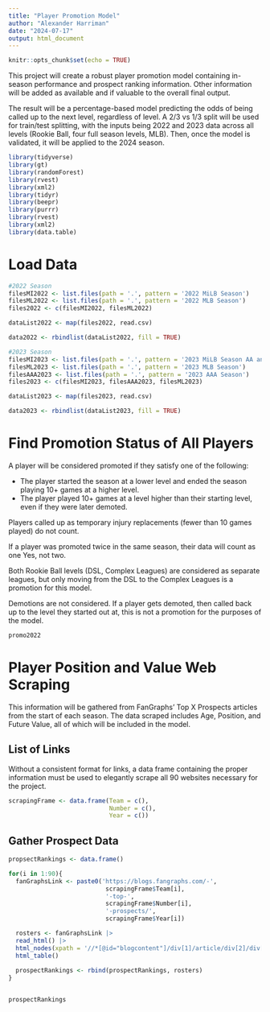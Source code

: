 ---
title: "Player Promotion Model"
author: "Alexander Harriman"
date: "2024-07-17"
output: html_document
---

```{r setup, include=FALSE}
knitr::opts_chunk$set(echo = TRUE)
```


This project will create a robust player promotion model containing in-season performance and prospect ranking information. Other information will be added as available and if valuable to the overall final output.

The result will be a percentage-based model predicting the odds of being called up to the next level, regardless of level. A 2/3 vs 1/3 split will be used for train/test splitting, with the inputs being 2022 and 2023 data across all levels (Rookie Ball, four full season levels, MLB). Then, once the model is validated, it will be applied to the 2024 season.


```{r}
library(tidyverse)
library(gt)
library(randomForest)
library(rvest)
library(xml2)
library(tidyr)
library(beepr)
library(purrr)
library(rvest)
library(xml2)
library(data.table)
```



# Load Data


```{r}
#2022 Season
filesMI2022 <- list.files(path = '.', pattern = '2022 MiLB Season')
filesML2022 <- list.files(path = '.', pattern = '2022 MLB Season')
files2022 <- c(filesMI2022, filesML2022)

dataList2022 <- map(files2022, read.csv)

data2022 <- rbindlist(dataList2022, fill = TRUE)
```



```{r}
#2023 Season
filesMI2023 <- list.files(path = '.', pattern = '2023 MiLB Season AA and Below')
filesML2023 <- list.files(path = '.', pattern = '2023 MLB Season')
filesAAA2023 <- list.files(path = '.', pattern = '2023 AAA Season')
files2023 <- c(filesMI2023, filesAAA2023, filesML2023)

dataList2023 <- map(files2023, read.csv)

data2023 <- rbindlist(dataList2023, fill = TRUE)
```



# Find Promotion Status of All Players


A player will be considered promoted if they satisfy one of the following:

* The player started the season at a lower level and ended the season playing 10+ games at a higher level.
* The player played 10+ games at a level higher than their starting level, even if they were later demoted. 


Players called up as temporary injury replacements (fewer than 10 games played) do not count.

If a player was promoted twice in the same season, their data will count as one Yes, not two. 

Both Rookie Ball levels (DSL, Complex Leagues) are considered as separate leagues, but only moving from the DSL to the Complex Leagues is a promotion for this model.

Demotions are not considered. If a player gets demoted, then called back up to the level they started out at, this is not a promotion for the purposes of the model.


```{r}
promo2022
```



# Player Position and Value Web Scraping

This information will be gathered from FanGraphs' Top X Prospects articles from the start of each season. The data scraped includes Age, Position, and Future Value, all of which will be included in the model.



## List of Links

Without a consistent format for links, a data frame containing the proper information must be used to elegantly scrape all 90 websites necessary for the project.


```{r}
scrapingFrame <- data.frame(Team = c(),
                            Number = c(),
                            Year = c())
```



## Gather Prospect Data

```{r}
propsectRankings <- data.frame()

for(i in 1:90){
  fanGraphsLink <- paste0('https://blogs.fangraphs.com/-',
                           scrapingFrame$Team[i],
                           '-top-',
                           scrapingFrame$Number[i],
                           '-prospects/',
                           scrapingFrame$Year[i])

  rosters <- fanGraphsLink |>
  read_html() |>
  html_nodes(xpath = '//*[@id="blogcontent"]/div[1]/article/div[2]/div[3]/div[3]/table') |>
  html_table()
  
  prospectRankings <- rbind(prospectRankings, rosters)
}


prospectRankings
```

